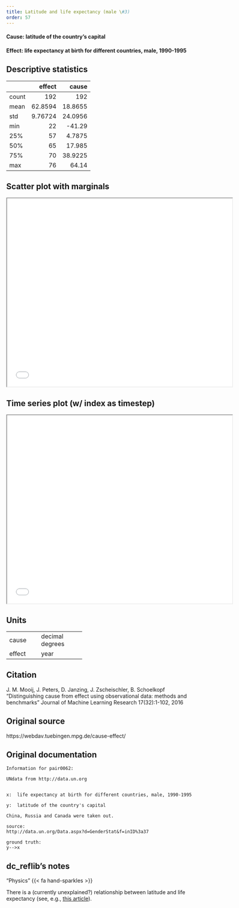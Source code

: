 ```yaml
---
title: Latitude and life expectancy (male \#3)
order: 57
---
```


#### **Cause**: latitude of the country's capital
#### **Effect**: life expectancy at birth for different countries, male, 1990-1995

## Descriptive statistics
|       |    effect |    cause |
|:------|----------:|---------:|
| count | 192       | 192      |
| mean  |  62.8594  |  18.8655 |
| std   |   9.76724 |  24.0956 |
| min   |  22       | -41.29   |
| 25%   |  57       |   4.7875 |
| 50%   |  65       |  17.985  |
| 75%   |  70       |  38.9225 |
| max   |  76       |  64.14   |

## Scatter plot with marginals

```{=html}
<iframe width=600 height=500 src="plots/scatter_0062.html"></iframe>
```

## Time series plot (w/ index as timestep)

```{=html}
<iframe width=600 height=500 src="plots/series_0062.html"></iframe>
```

## Units
+----------+-----------------+
| cause    | decimal degrees |
+----------+-----------------+
| effect   | year            |
+----------+-----------------+


## Citation
J. M. Mooij, J. Peters, D. Janzing, J. Zscheischler, B. Schoelkopf
"Distinguishing cause from effect using observational data: methods and benchmarks"
Journal of Machine Learning Research 17(32):1-102, 2016

## Original source
https://webdav.tuebingen.mpg.de/cause-effect/

## Original documentation
```
Information for pair0062:

UNdata from http://data.un.org


x:	life expectancy at birth for different countries, male, 1990-1995

y:	latitude of the country's capital

China, Russia and Canada were taken out.

source:
http://data.un.org/Data.aspx?d=GenderStat&f=inID%3a37

ground truth:
y-->x
```


## dc_reflib's notes
::: {.callout-note title="Operational Causality"}
"Physics" {{< fa hand-sparkles >}} 

There is a (currently unexplained?) relationship between latitude and life expectancy (see, e.g., [this article](https://www.pnas.org/doi/10.1073/pnas.0900300106)).
:::